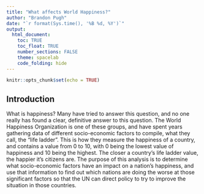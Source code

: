 ```yaml
---
title: "What affects World Happiness?"
author: "Brandon Pugh"
date: "`r format(Sys.time(), '%B %d, %Y')`"
output: 
  html_document:
    toc: TRUE
    toc_float: TRUE
    number_sections: FALSE
    theme: spacelab
    code_folding: hide
---
```


```r
knitr::opts_chunk$set(echo = TRUE)
```

## Introduction
What is happiness? Many have tried to answer this question, and no one really has found a clear, definitive answer to this question. The World Happiness Organization is one of these groups, and have spent years gathering data of different socio-economic factors to compile, what they call, the "life ladder". This is how they measure the happiness of a country, and contains a value from 0 to 10, with 0 being the lowest value of happiness and 10 being the highest. The closer a country's life ladder value, the happier it's citizens are. The purpose of this analysis is to determine what socio-economic factors have an impact on a nation's happiness, and use that information to find out which nations are doing the worse at those significant factors so that the UN can direct policy to try to improve the situation in those countries.

